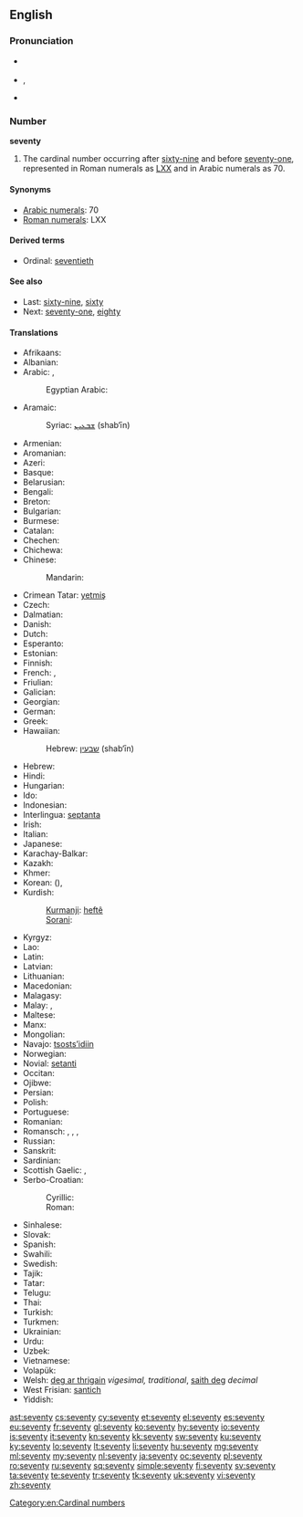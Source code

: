 ==English==

===Pronunciation===
* {{a|UK}} {{IPA|/ˈsɛv.ən.tɪ/}}
* {{a|US}} {{IPA|/ˈsɛv.ən.di/}}, {{IPA|/ˈsɛv.əɾ̃.i/}}
* {{audio|en-us-seventy.ogg|Audio (US)}}

===Number===
'''seventy'''

# The cardinal number occurring after [[sixty-nine]] and before [[seventy-one]], represented in Roman numerals as [[LXX]] and in Arabic numerals as 70.

====Synonyms====
* [[w:Arabic numerals|Arabic numerals]]: 70
* [[w:Roman numerals|Roman numerals]]: LXX

====Derived terms====
* Ordinal: [[seventieth]]

====See also====
* Last: [[sixty-nine]], [[sixty]]
* Next: [[seventy-one]], [[eighty]]

====Translations====
{{trans-top|cardinal number}}
* Afrikaans: {{t-|af|sewentig}}
* Albanian: {{t-|sq|shtatëdhjetë}}
* Arabic: {{t-|ar|سبعين|tr=sabʿīn|alt=سَبْعينَ|sc=Arab}}, {{qualifier|only nominative, formal}} {{t-|ar|سبعون|tr=sabʿūn|alt=سَبْعون|sc=Arab}}
*: Egyptian Arabic: {{tø|arz|سبعين|tr=sabʿīn|sc=Arab|xs=Egyptian Arabic}}
* Aramaic:
*: Syriac: [[ܫܒܥܝܢ]] (shab‘īn) {{c}}
* Armenian: {{t-|hy|յոթանասուն|tr=yot'anasun|sc=Armn}}
* Aromanian: {{t|rup|shaptedzãts}}
* Azeri: {{t+|az|yetmiş}}
* Basque: {{t+|eu|hirurogeita hamar}}
* Belarusian: {{t-|be|семдзесят|tr=sémdzesjat|sc=Cyrl}}
* Bengali: {{t-|bn|সত্তর|tr=sôttôr|sc=Beng}}
* Breton: {{t-|br|dek ha tri-ugent}}
* Bulgarian: {{t-|bg|седемдесет|tr=sédemdeset|sc=Cyrl}}
* Burmese: {{t-|my|ခုနစ်ဆယ်|tr=hkunnăhsè|sc=Mymr}}
* Catalan: {{t+|ca|setanta}}
* Chechen: {{tø|ce|кхузткъе итт|tr=quztqhe itt}}
* Chichewa: {{tø|ny|makumi asanu ndiawiri}}
* Chinese:
*: Mandarin: {{t|zh|七十|tr=qīshí|sc=Hani}}
* Crimean Tatar: [[yetmiş]]
* Czech: {{t+|cs|sedmdesát}}
* Dalmatian: {{t|dlm|septuanta}}
* Danish: {{t+|da|halvfjerds}}
* Dutch: {{t+|nl|zeventig|f}}
* Esperanto: {{t-|eo|sepdek|xs=Esperanto}}
* Estonian: {{t-|et|seitsekümmend}}
* Finnish: {{t-|fi|seitsemänkymmentä}}
* French: {{qualifier|France, Quebec, Luxembourg}} {{t+|fr|soixante-dix}}, {{qualifier|Belgium, Congo-Kinshasa, Switzerland, northern France}} {{t+|fr|septante}} {{m}}
* Friulian: {{t|fur|setante}}
* Galician: {{t+|gl|setenta|xs=Galician}}
* Georgian: {{t-|ka|სამოცდაათი|tr=samoc'daat'i|sc=Geor}}
* German: {{t+|de|siebzig|f}}
* Greek: {{t+|el|εβδομήντα|tr=evdomínta|sc=Grek}}
* Hawaiian: {{tø|haw|kanahiku}}
*: Hebrew: [[שבעין]] (shab‘īn) {{c}}
* Hebrew: {{t-|he|שבעים|m|f|tr=shiv‘ím|alt=שִׁבְעִים|sc=Hebr}}
* Hindi: {{t+|hi|सत्तर|tr=sattar|xs=Hindi}}
* Hungarian: {{t+|hu|hetven}}
* Ido: {{t+|io|sepadek|xs=Ido}}
* Indonesian: {{t-|id|tujuh puluh}}
* Interlingua: [[septanta]]
* Irish: {{t+|ga|seachtó}}
* Italian: {{t+|it|settanta|m}}
* Japanese: {{t+|ja|七十|tr=ななじゅう, nanájū, しちじゅう, shichíjū|sc=Jpan}}
* Karachay-Balkar: {{tø|krc|джетмиш|tr=jetmiş|sc=Cyrl}}
* Kazakh: {{t|kk|жетпіс|tr=jetpis|sc=Cyrl}}
* Khmer: {{t+|km|ចិតសិប|tr=cət səp|sc=Khmr}}
* Korean: {{t+|ko|칠십|tr=chilsip|sc=Kore}} ({{t+|ko|七十|sc=Kore}}), {{t+|ko|일흔|tr=ilheun|sc=Kore}}
* Kurdish:
*: [[Kurmanji]]: [[heftê]]
*: [[Sorani]]: {{ku-Arab|[[حه‌فتا]]}}
{{trans-mid}}
* Kyrgyz: {{t+|ky|жетимиш|tr=cetimiş|sc=Cyrl}}
* Lao: {{t-|lo|ເຈັດສິບ|tr=cét síp|sc=Laoo}}
* Latin: {{t-|la|septuaginta}}
* Latvian: {{t+|lv|septiņdesmit}}
* Lithuanian: {{t+|lt|septyniasdešimt}}
* Macedonian: {{t-|mk|седумдесет|tr=sedúmdeset}}
* Malagasy: {{t+|mg|fitopolo|xs=Malagasy}}
* Malay: {{t-|ms|tujuh puluh}}, {{t-|ms|pitu puluh}}
* Maltese: {{t-|mt|sebgħin}}
* Manx: {{t-|gv|tree feed as jeih}}
* Mongolian: {{t-|mn|дал|tr=dal|sc=Cyrl|xs=Mongolian}}
* Navajo: [[tsostsʼidiin]]
* Norwegian: {{t+|no|sytti}}
* Novial: [[setanti]]
* Occitan: {{t|oc|setanta}}
* Ojibwe: {{tø|oj|niizhwaasimidana}}
* Persian: {{t+|fa|هفتاد|tr=haftâd|xs=Persian}}
* Polish: {{t+|pl|siedemdziesiąt}}
* Portuguese: {{t+|pt|setenta}}
* Romanian: {{t+|ro|șaptezeci}}
* Romansch: {{t|rm|settanta}}, {{t|rm|siatonta}}, {{t|rm|satànta}}, {{t|rm|settaunta}}
* Russian: {{t+|ru|семьдесят|tr=sémʹdesjat|sc=Cyrl}}
* Sanskrit: {{t-|sa|अशीतितमः|tr=aśītitamaḥ|xs=Sanskrit}}
* Sardinian: {{t|sc|setanta}}
* Scottish Gaelic: {{qualifier|old system}} {{t-|gd|trì|xs=Scottish Gaelic}} {{t-|gd|fichead|xs=Scottish Gaelic}} {{t-|gd|'s|xs=Scottish Gaelic}} {{t-|gd|deich|alt=a deich|xs=Scottish Gaelic}},  {{qualifier|new system}} {{t-|gd|seachdad|xs=Scottish Gaelic}}
* Serbo-Croatian:
*: Cyrillic: {{t-|sh|седамдесет}}
*: Roman: {{t-|sh|sedamdeset}}
* Sinhalese: {{t-|si|හැත්තෑව|tr=haththaeva|sc=Sinh}}
* Slovak: {{t-|sk|sedemdesiat}}
* Spanish: {{t+|es|setenta}}
* Swahili: {{t+|sw|sabini|xs=Swahili}}
* Swedish: {{t+|sv|sjuttio}}
* Tajik: {{t-|tg|хафтод|tr=haftod|sc=Cyrl}}
* Tatar: {{t+|tt|җитмеш|tr=citmeş|sc=Cyrl}}
* Telugu: {{t-|te|డెబ్భై|tr=Debbhai}}
* Thai: {{t-|th|เจ็ดสิบ|tr=jèt sìp|sc=Thai}}
* Turkish: {{t+|tr|yetmiş}}
* Turkmen: {{t+|tk|ýetmiş}}
* Ukrainian: {{t-|uk|сімдесять|tr=símdesjatʹ|sc=Cyrl}}
* Urdu: {{t-|ur|ستر|tr=sattar|xs=Urdu}}
* Uzbek: {{t-|uz|yetmish}}
* Vietnamese: {{t-|vi|bay mươi}}
* Volapük: {{t+|vo|veldeg}}
* Welsh: [[deg ar thrigain]] ''vigesimal, traditional'', [[saith deg]] ''decimal''
* West Frisian: [[santich]]
* Yiddish: {{t-|yi|זיבעציק|tr=zibetsik|sc=Hebr}}
{{trans-bottom}}

[[Category:en:Cardinal numbers]]

[[ast:seventy]]
[[cs:seventy]]
[[cy:seventy]]
[[et:seventy]]
[[el:seventy]]
[[es:seventy]]
[[eu:seventy]]
[[fr:seventy]]
[[gl:seventy]]
[[ko:seventy]]
[[hy:seventy]]
[[io:seventy]]
[[is:seventy]]
[[it:seventy]]
[[kn:seventy]]
[[kk:seventy]]
[[sw:seventy]]
[[ku:seventy]]
[[ky:seventy]]
[[lo:seventy]]
[[lt:seventy]]
[[li:seventy]]
[[hu:seventy]]
[[mg:seventy]]
[[ml:seventy]]
[[my:seventy]]
[[nl:seventy]]
[[ja:seventy]]
[[oc:seventy]]
[[pl:seventy]]
[[ro:seventy]]
[[ru:seventy]]
[[sq:seventy]]
[[simple:seventy]]
[[fi:seventy]]
[[sv:seventy]]
[[ta:seventy]]
[[te:seventy]]
[[tr:seventy]]
[[tk:seventy]]
[[uk:seventy]]
[[vi:seventy]]
[[zh:seventy]]
